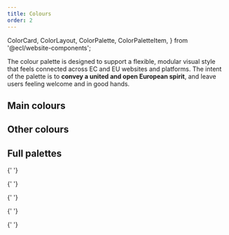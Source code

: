 ```yaml
---
title: Colours
order: 2
---
```


  ColorCard,
  ColorLayout,
  ColorPalette,
  ColorPaletteItem,
} from '@ecl/website-components';

The colour palette is designed to support a flexible, modular visual style that feels connected across EC and EU websites and platforms. The intent of the palette is to **convey a united and open European spirit**, and leave users feeling welcome and in good hands.

## Main colours

<ColorLayout>
  <ColorPalette>
    <ColorPaletteItem value="#082b7a" name="Primary20" />
    <ColorPaletteItem value="#0a328e" name="Primary15" />
    <ColorPaletteItem value="#0b39a2" name="Primary10" />
    <ColorPaletteItem value="#0e47cb" name="Primary" main />
    <ColorPaletteItem value="#3e6cd5" name="Primary-10" />
    <ColorPaletteItem value="#6e91e0" name="Primary-20" ui="dark" />
    <ColorPaletteItem value="#9fb5ea" name="Primary-30" ui="dark" />
    <ColorPaletteItem value="#cfdaf5" name="Primary-40" ui="dark" />
    <ColorPaletteItem value="#e7edfa" name="Primary-45" ui="dark" />
    <ColorPaletteItem value="#f3f6fc" name="Primary-50" ui="dark" />
  </ColorPalette>

<ColorPalette>
  <ColorPaletteItem value="#997a00" name="Secondary20" ui="dark" />
  <ColorPaletteItem value="#cca300" name="Secondary10" ui="dark" />
  <ColorPaletteItem value="#fc0" name="Secondary" ui="dark" main />
  <ColorPaletteItem value="#ffd633" name="Secondary-10" ui="dark" />
  <ColorPaletteItem value="#ffe066" name="Secondary-20" ui="dark" />
  <ColorPaletteItem value="#ffeb99" name="Secondary-30" ui="dark" />
  <ColorPaletteItem value="#fff5cc" name="Secondary-40" ui="dark" />
  <ColorPaletteItem value="#fffae6" name="Secondary-45" ui="dark" />
</ColorPalette>

  <ColorPalette>
    <ColorPaletteItem value="#171a22" name="Dark20" />
    <ColorPaletteItem value="#1e222d" name="Dark10" />
    <ColorPaletteItem value="#262b38" name="Dark" main />
    <ColorPaletteItem value="#515560" name="Dark-10" />
    <ColorPaletteItem value="#7d8088" name="Dark-20" />
    <ColorPaletteItem value="#a8aaaf" name="Dark-30" ui="dark" />
  </ColorPalette>
</ColorLayout>

## Other colours

<ColorLayout>
  <ColorPalette>
    <ColorPaletteItem value="#00e9ff" name="Accent" ui="dark" />
    <ColorPaletteItem value="#fcfcfc" name="Background" ui="dark" />
    <ColorPaletteItem value="#0e47cb" name="Branding" />
  </ColorPalette>

  <ColorPalette>
    <ColorPaletteItem value="#0e47cb" name="Info" />
    <ColorPaletteItem value="#008d66" name="Success" ui="dark" />
    <ColorPaletteItem value="#bf0036" name="Error" />
    <ColorPaletteItem value="#ef0044" name="Error-10" ui="dark" />
    <ColorPaletteItem value="#cc4e00" name="Warning" ui="dark" />
  </ColorPalette>
</ColorLayout>

## Full palettes

<ColorLayout>
  <ColorPalette>
    <ColorPaletteItem value="#082b7a" name="Blue-140" />
    <ColorPaletteItem value="#0a328e" name="Blue-130" />
    <ColorPaletteItem value="#0b39a2" name="Blue-120" />
    <ColorPaletteItem value="#0d40b7" name="Blue-110" />
    <ColorPaletteItem value="#0e47cb" name="Blue-100" />
    <ColorPaletteItem value="#3e6cd5" name="Blue-80" />
    <ColorPaletteItem value="#6e91e0" name="Blue-60" ui="dark" />
    <ColorPaletteItem value="#9fb5ea" name="Blue-40" ui="dark" />
    <ColorPaletteItem value="#cfdaf5" name="Blue-20" ui="dark" />
    <ColorPaletteItem value="#e7edfa" name="Blue-10" ui="dark" />
    <ColorPaletteItem value="#f3f6fc" name="Blue-5" ui="dark" />
  </ColorPalette>

{' '}

<ColorPalette>
  <ColorPaletteItem value="#007957" name="Green-140" />
  <ColorPaletteItem value="#008d66" name="Green-130" ui="dark" />
  <ColorPaletteItem value="#00a174" name="Green-120" ui="dark" />
  <ColorPaletteItem value="#00b583" name="Green-110" ui="dark" />
  <ColorPaletteItem value="#00c991" name="Green-100" ui="dark" />
  <ColorPaletteItem value="#33d4a7" name="Green-80" ui="dark" />
  <ColorPaletteItem value="#66dfbd" name="Green-60" ui="dark" />
  <ColorPaletteItem value="#99e9d3" name="Green-40" ui="dark" />
  <ColorPaletteItem value="#ccf4e9" name="Green-20" ui="dark" />
  <ColorPaletteItem value="#e6faf4" name="Green-10" ui="dark" />
  <ColorPaletteItem value="#f2fcf9" name="Green-5" ui="dark" />
</ColorPalette>

{' '}

<ColorPalette>
  <ColorPaletteItem value="#171a22" name="Grey-140" />
  <ColorPaletteItem value="#1b1e27" name="Grey-130" />
  <ColorPaletteItem value="#1e222d" name="Grey-120" />
  <ColorPaletteItem value="#222732" name="Grey-110" />
  <ColorPaletteItem value="#262b38" name="Grey-100" />
  <ColorPaletteItem value="#515560" name="Grey-80" />
  <ColorPaletteItem value="#7d8088" name="Grey-60" />
  <ColorPaletteItem value="#a8aaaf" name="Grey-40" ui="dark" />
  <ColorPaletteItem value="#d4d5d7" name="Grey-20" ui="dark" />
  <ColorPaletteItem value="#e9eaeb" name="Grey-10" ui="dark" />
  <ColorPaletteItem value="#f4f5f5" name="Grey-5" ui="dark" />
  <ColorPaletteItem value="#f9f9f9" name="Grey-3" ui="dark" />
</ColorPalette>

{' '}

<ColorPalette>
  <ColorPaletteItem value="#993b00" name="Orange-140" />
  <ColorPaletteItem value="#b34500" name="Orange-130" />
  <ColorPaletteItem value="#cc4e00" name="Orange-120" />
  <ColorPaletteItem value="#e65800" name="Orange-110" ui="dark" />
  <ColorPaletteItem value="#ff6200" name="Orange-100" ui="dark" />
  <ColorPaletteItem value="#ff8133" name="Orange-80" ui="dark" />
  <ColorPaletteItem value="#ff914d" name="Orange-60" ui="dark" />
  <ColorPaletteItem value="#ffb180" name="Orange-40" ui="dark" />
  <ColorPaletteItem value="#ffd0b3" name="Orange-20" ui="dark" />
  <ColorPaletteItem value="#ffefe6" name="Orange-10" ui="dark" />
  <ColorPaletteItem value="#fff7f2" name="Orange-5" ui="dark" />
</ColorPalette>

{' '}

<ColorPalette>
  <ColorPaletteItem value="#31087b" name="Purple-140" />
  <ColorPaletteItem value="#390990" name="Purple-130" />
  <ColorPaletteItem value="#410aa4" name="Purple-120" />
  <ColorPaletteItem value="#490cb9" name="Purple-110" />
  <ColorPaletteItem value="#510dcd" name="Purple-100" />
  <ColorPaletteItem value="#743dd7" name="Purple-80" />
  <ColorPaletteItem value="#976ee1" name="Purple-60" ui="dark" />
  <ColorPaletteItem value="#bf9af1" name="Purple-40" ui="dark" />
  <ColorPaletteItem value="#dccff5" name="Purple-20" ui="dark" />
  <ColorPaletteItem value="#eee7fa" name="Purple-10" ui="dark" />
  <ColorPaletteItem value="#f6f3fc" name="Purple-5" ui="dark" />
</ColorPalette>

{' '}

<ColorPalette>
  <ColorPaletteItem value="#8f0029" name="Red-140" />
  <ColorPaletteItem value="#a70030" name="Red-130" />
  <ColorPaletteItem value="#bf0036" name="Red-120" />
  <ColorPaletteItem value="#d7003d" name="Red-110" />
  <ColorPaletteItem value="#ef0044" name="Red-100" ui="dark" />
  <ColorPaletteItem value="#f23369" name="Red-80" ui="dark" />
  <ColorPaletteItem value="#f5668f" name="Red-60" ui="dark" />
  <ColorPaletteItem value="#f999b4" name="Red-40" ui="dark" />
  <ColorPaletteItem value="#fcccda" name="Red-20" ui="dark" />
  <ColorPaletteItem value="#fde6ec" name="Red-10" ui="dark" />
  <ColorPaletteItem value="#fef2f5" name="Red-5" ui="dark" />
</ColorPalette>

  <ColorPalette>
    <ColorPaletteItem value="#997a00" name="Yellow-140" ui="dark" />
    <ColorPaletteItem value="#b38f00" name="Yellow-130" ui="dark" />
    <ColorPaletteItem value="#cca300" name="Yellow-120" ui="dark" />
    <ColorPaletteItem value="#e6b800" name="Yellow-110" ui="dark" />
    <ColorPaletteItem value="#fc0" name="Yellow-100" ui="dark" />
    <ColorPaletteItem value="#ffd633" name="Yellow-80" ui="dark" />
    <ColorPaletteItem value="#ffe066" name="Yellow-60" ui="dark" />
    <ColorPaletteItem value="#ffeb99" name="Yellow-40" ui="dark" />
    <ColorPaletteItem value="#fff5cc" name="Yellow-20" ui="dark" />
    <ColorPaletteItem value="#fffae6" name="Yellow-10" ui="dark" />
    <ColorPaletteItem value="#fffcf2" name="Yellow-5" ui="dark" />
  </ColorPalette>
</ColorLayout>
